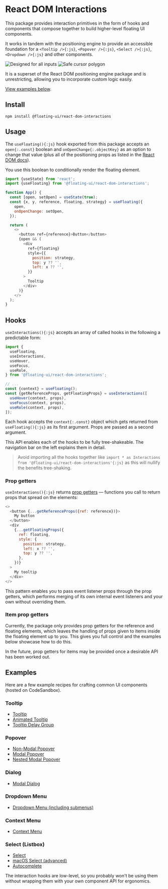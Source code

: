 # React DOM Interactions

This package provides interaction primitives in the form of hooks
and components that compose together to build higher-level
floating UI components.

It works in tandem with the positioning engine to provide an
accessible foundation for a `<Tooltip />{:js}`,
`<Popover />{:js}`, `<Select />{:js}`, `<Dropdown />{:js}` and
other components.

<div className="flex justify-center md:justify-between items-center flex-wrap gap-2 mx-auto">
  <img
    className="relative sm:left-[5rem] top-[1rem] md:top-0 md:left-0 inline-block w-[335px] card"
    src="/all-inputs.png"
    alt="Designed for all inputs"
  />
  <img
    className="relative sm:left-[-5rem] top-[-1rem] md:left-0 md:top-0 inline-block w-[335px] card"
    src="/safe-cursor-polygon.png"
    alt="Safe cursor polygon"
  />
</div>

It is a superset of the React DOM positioning engine package and
is unrestricting, allowing you to incorporate custom logic
easily.

[View examples below](/docs/react-dom-interactions#examples).

## Install

```shell
npm install @floating-ui/react-dom-interactions
```

## Usage

The `useFloating(){:js}` hook exported from this package accepts
an `open{:.const}` boolean and `onOpenChange{:.objectKey}` as an
option to change that value (plus all of the positioning props as
listed in the [React DOM docs](/docs/react-dom)).

You use this boolean to conditionally render the floating
element.

```js /open/
import {useState} from 'react';
import {useFloating} from '@floating-ui/react-dom-interactions';

function App() {
  const [open, setOpen] = useState(true);
  const {x, y, reference, floating, strategy} = useFloating({
    open,
    onOpenChange: setOpen,
  });

  return (
    <>
      <button ref={reference}>Button</button>
      {open && (
        <div
          ref={floating}
          style={{
            position: strategy,
            top: y ?? '',
            left: x ?? '',
          }}
        >
          Tooltip
        </div>
      )}
    </>
  );
}
```

## Hooks

`useInteractions(){:js}` accepts an array of called hooks in the
following a predictable form:

```js /useInteractions/
import {
  useFloating,
  useInteractions,
  useHover,
  useFocus,
  useRole,
} from '@floating-ui/react-dom-interactions';

// ...
const {context} = useFloating();
const {getReferenceProps, getFloatingProps} = useInteractions([
  useHover(context, props),
  useFocus(context, props),
  useRole(context, props),
]);
```

Each hook accepts the `context{:.const}` object which gets
returned from `useFloating(){:js}` as its first argument. Props
are passed as a second argument.

This API enables each of the hooks to be fully tree-shakeable.
The navigation bar on the left explains them in detail.

> Avoid importing all the hooks together like
> `import * as Interactions from '@floating-ui/react-dom-interactions'{:js}`
> as this will nullify the benefits tree-shaking.

### Prop getters

`useInteractions(){:js}` returns
[prop getters](https://kentcdodds.com/blog/how-to-give-rendering-control-to-users-with-prop-getters)
— functions you call to return props that spread on the elements:

```js
<>
  <button {...getReferenceProps({ref: reference})}>
    My button
  </button>
  <div
    {...getFloatingProps({
      ref: floating,
      style: {
        position: strategy,
        left: x ?? '',
        top: y ?? '',
      },
    })}
  >
    My tooltip
  </div>
</>
```

This pattern enables you to pass event listener props through the
prop getters, which performs merging of its own internal event
listeners and your own without overriding them.

### Item prop getters

Currently, the package only provides prop getters for the
reference and floating elements, which leaves the handling of
props given to items inside the floating element up to you. This
gives you full control and the examples below showcase how to do
this.

In the future, prop getters for items may be provided once a
desirable API has been worked out.

## Examples

Here are a few example recipes for crafting common UI components
(hosted on CodeSandbox).

### Tooltip

- [Tooltip](https://codesandbox.io/s/winter-tree-wmmffl?file=/src/Tooltip.tsx)
- [Animated Tooltip](https://codesandbox.io/s/winter-tree-wmmffl?file=/src/AnimatedTooltip.tsx)
- [Tooltip Delay Group](https://codesandbox.io/s/icy-water-ktwif6?file=/src/Tooltip.tsx)

### Popover

- [Non-Modal Popover](https://codesandbox.io/s/quizzical-water-b3dedw?file=/src/Popover.tsx)
- [Modal Popover](https://codesandbox.io/s/optimistic-jennings-jmpgfk?file=/src/Popover.tsx)
- [Nested Modal Popover](https://codesandbox.io/s/optimistic-jennings-jmpgfk?file=/src/NestedPopover.tsx)

### Dialog

- [Modal Dialog](https://codesandbox.io/s/wandering-dream-qwe6dj?file=/src/App.tsx)

### Dropdown Menu

- [Dropdown Menu (including submenus)](https://codesandbox.io/s/admiring-lamport-5wt3yg?file=/src/DropdownMenu.tsx)

### Context Menu

- [Context Menu](https://codesandbox.io/s/trusting-rui-2duieo?file=/src/ContextMenu.tsx)

### Select (Listbox)

- [Select](https://codesandbox.io/s/gallant-sea-rcg43b?file=/src/Select.tsx)
- [macOS Select (advanced)](https://codesandbox.io/s/shy-snowflake-kp6479?file=/src/Select.tsx)
- [Autocomplete](https://codesandbox.io/s/fragrant-water-bsuirj?file=/src/App.tsx)

The interaction hooks are low-level, so you probably won't be
using them without wrapping them with your own component API for
ergonomics.
